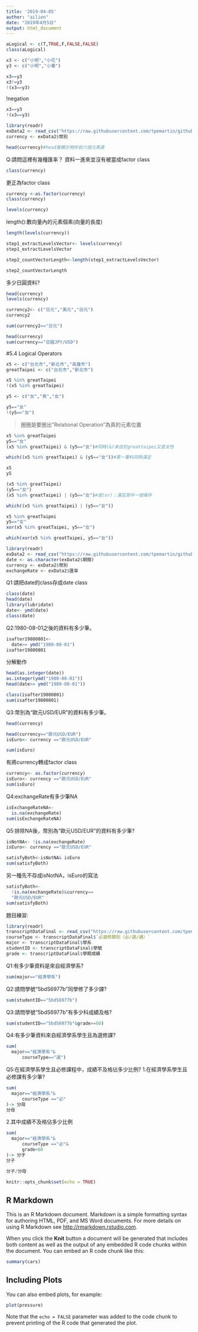 ```yaml
---
title: '2019-04-05'
author: "ailien"
date: "2019年4月5日"
output: html_document
---
```

```r
aLogical <- c(T,TRUE,F,FALSE,FALSE)
class(aLogical)
```


```r
x3 <- c("小明","小花")
y3 <- c("小明","小華")
```

```r
x3==y3
x3!=y3
!(x3==y3)
```
!negation
```r
x3==y3
!(x3==y3)
```

```r
library(readr)
exData2 <- read_csv("https://raw.githubusercontent.com/tpemartin/github-data/master/exData2.csv")
currency <- exData2$幣別
```

```r
head(currency)#head會顯示物件前六個元素直
```
Q:請問這裡有幾種匯率？
資料一進來並沒有被當成factor class

```r
class(currency)
```
更正為factor class

```r
currency <-as.factor(currency)
class(currency)
```

```r
levels(currency)
```

length():數向量內的元素個素(向量的長度)
```r
length(levels(currency))
```

```r
step1_extractLevelsVector<- levels(currency)
step1_extractLevelsVector
```

```r
step2_countVectorLength<-length(step1_extractLevelsVector)
```

```r
step2_countVectorLength
```

多少日圓資料?

```r
head(currency)
levels(currency)
```

```r
currency2<- c("日元","美元","日元")
currency2
```

```r
sum(currency2=="日元")
```
```r
head(currency)
sum(currency=="日圓JPY/USD")
```

#5.4 Logical Operators

```r
x5 <- c("台北市","新北市","高雄市")
greatTaipei <- c("台北市","新北市")

x5 %in% greatTaipei
!(x5 %in% greatTaipei)
```

```r
y5 <- c("女","男","女")

y5=="女"
!(y5=="女")
```

>圈圈是要圈出"Relational Operation"為真的元素位置

```r
x5 %in% greatTaipei
y5=="女"
(x5 %in% greatTaipei) & (y5=="女")#同時(&)來自於greattaipei又是女性
```

```r
which((x5 %in% greatTaipei) & (y5=="女"))#第一筆料同時滿足
```

```r
x5
y5
```

```r
(x5 %in% greatTaipei) 
(y5=="女")
(x5 %in% greatTaipei) | (y5=="女")#或(or)；滿足其中一個條件
```

```r
which((x5 %in% greatTaipei) | (y5=="女"))
```

```r
x5 %in% greatTaipei
y5=="女"
xor(x5 %in% greatTaipei, y5=="女")
```

```r
which(xor(x5 %in% greatTaipei, y5=="女"))
```

```r
library(readr)
exData2 <- read_csv("https://raw.githubusercontent.com/tpemartin/github-data/master/exData2.csv")
date <- as.character(exData2$期間)
currency <- exData2$幣別
exchangeRate <- exData2$匯率
```

Q1:請把date的class存成date class
```r
class(date)
head(date)
library(lubridate)
date<- ymd(date)
class(date)
```

Q2:1980-08-01之後的資料有多少筆。
```r
isafter19800801<-
  date>= ymd("1980-08-01")
isafter19800801
```
分解動作
```r
head(as.integer(date))
as.integer(ymd("1980-08-01"))
head(date>= ymd("1980-08-01"))
```

```r
class(isafter19800801)
sum(isafter19800801)
```

Q3:幣別為“歐元USD/EUR”的資料有多少筆。

```r
head(currency)

```
```r
head(currency=="歐元USD/EUR")
isEuro<- currency =="歐元USD/EUR"
```

```r
sum(isEuro)
```
有將currency轉成factor class
```r
currency<- as.factor(currency)
isEuro<- currency =="歐元USD/EUR"
sum(isEuro)
```

Q4:exchangeRate有多少筆NA
```r
isExchangeRateNA<-
  is.na(exchangeRate)
sum(isExchangeRateNA)
```
Q5:排除NA後，幣別為“歐元USD/EUR”的資料有多少筆?




```r
isNotNA<- !is.na(exchangeRate)
isEuro<- currency =="歐元USD/EUR"
```

```r
satisfyBoth<-isNotNA& isEuro
sum(satisfyBoth)
```
另一種先不存成isNotNA，isEuro的寫法
```r
satisfyBoth<-
  !is.na(exchangeRate)&currency==
  "歐元USD/EUR"
sum(satisfyBoth)
```
題目練習:
```r
library(readr)
transcriptDataFinal <- read_csv("https://raw.githubusercontent.com/tpemartin/github-data/master/transcriptDataFinal.csv")
courseType <- transcriptDataFinal$`必選修類別（必∕選∕通）`
major <- transcriptDataFinal$學系
studentID <- transcriptDataFinal$學號
grade <- transcriptDataFinal$學期成績
```

Q1:有多少筆資料是來自經濟學系?

```r
sum(major=="經濟學系")
```

Q2:請問學號“5bdS6977b”同學修了多少課?
```r
sum(studentID=="5bdS6977b")
```

Q3:請問學號“5bdS6977b”有多少科成績及格?
```r
sum(studentID=="5bdS6977b"&grade>=60)
```

Q4:有多少筆資料來自經濟學系學生且為選修課?

```r
sum(
  major=="經濟學系"&
      courseType=="選")
```

Q5:在經濟學系學生且必修課程中，成績不及格佔多少比例?
1.在經濟學系學生且必修課有多少筆?
```r
sum(
  major=="經濟學系"&
      courseType =="必"
)-> 分母
分母
```

2.其中成績不及格佔多少比例
```r
sum(
  major=="經濟學系"&
      courseType =="必"&
      grade<60
)-> 分子
分子

```

```r
分子/分母
```





















```r
knitr::opts_chunk$set(echo = TRUE)
```

## R Markdown

This is an R Markdown document. Markdown is a simple formatting syntax for authoring HTML, PDF, and MS Word documents. For more details on using R Markdown see <http://rmarkdown.rstudio.com>.

When you click the **Knit** button a document will be generated that includes both content as well as the output of any embedded R code chunks within the document. You can embed an R code chunk like this:

```r
summary(cars)
```

## Including Plots

You can also embed plots, for example:

```r
plot(pressure)
```

Note that the `echo = FALSE` parameter was added to the code chunk to prevent printing of the R code that generated the plot.

